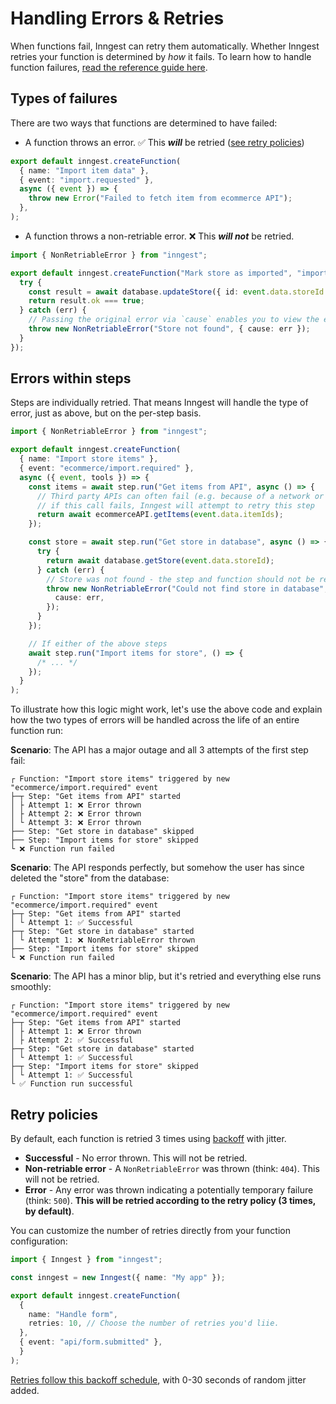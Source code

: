 # Handling Errors & Retries

When functions fail, Inngest can retry them automatically. Whether Inngest retries your function is determined by _how_ it fails. To learn how to handle function failures, [read the reference guide here](/docs/reference/functions/handling-failures).

## Types of failures

There are two ways that functions are determined to have failed:

* A function throws an error. ✅ This **_will_** be retried ([see retry policies](#retry-policies))

```ts
export default inngest.createFunction(
  { name: "Import item data" },
  { event: "import.requested" },
  async ({ event }) => {
    throw new Error("Failed to fetch item from ecommerce API");
  },
);
```

* A function throws a non-retriable error. ❌ This **_will not_** be retried.

```ts
import { NonRetriableError } from "inngest";

export default inngest.createFunction("Mark store as imported", "import.completed", ({ event }) => {
  try {
    const result = await database.updateStore({ id: event.data.storeId }, { imported: true });
    return result.ok === true;
  } catch (err) {
    // Passing the original error via `cause` enables you to view the error in function logs
    throw new NonRetriableError("Store not found", { cause: err });
  }
});
```

## Errors within steps

Steps are individually retried. That means Inngest will handle the type of error, just as above, but on the per-step basis.

```ts
import { NonRetriableError } from "inngest";

export default inngest.createFunction(
  { name: "Import store items" },
  { event: "ecommerce/import.required" },
  async ({ event, tools }) => {
    const items = await step.run("Get items from API", async () => {
      // Third party APIs can often fail (e.g. because of a network or rate limit issue),
      // if this call fails, Inngest will attempt to retry this step
      return await ecommerceAPI.getItems(event.data.itemIds);
    });

    const store = await step.run("Get store in database", async () => {
      try {
        return await database.getStore(event.data.storeId);
      } catch (err) {
        // Store was not found - the step and function should not be retried
        throw new NonRetriableError("Could not find store in database", {
          cause: err,
        });
      }
    });

    // If either of the above steps
    await step.run("Import items for store", () => {
      /* ... */
    });
  }
);
```

To illustrate how this logic might work, let's use the above code and explain how the two types of errors will be handled across the life of an entire function run:

**Scenario**: The API has a major outage and all 3 attempts of the first step fail:

```plaintext
┌ Function: "Import store items" triggered by new "ecommerce/import.required" event
├─┬ Step: "Get items from API" started
│ ├ Attempt 1: ❌ Error thrown
│ ├ Attempt 2: ❌ Error thrown
│ └ Attempt 3: ❌ Error thrown
├── Step: "Get store in database" skipped
├── Step: "Import items for store" skipped
└ ❌ Function run failed
```

**Scenario**: The API responds perfectly, but somehow the user has since deleted the "store" from the database:

```plaintext
┌ Function: "Import store items" triggered by new "ecommerce/import.required" event
├─┬ Step: "Get items from API" started
│ └ Attempt 1: ✅ Successful
├─┬ Step: "Get store in database" started
│ └ Attempt 1: ❌ NonRetriableError thrown
├── Step: "Import items for store" skipped
└ ❌ Function run failed
```

**Scenario**: The API has a minor blip, but it's retried and everything else runs smoothly:

```plaintext
┌ Function: "Import store items" triggered by new "ecommerce/import.required" event
├─┬ Step: "Get items from API" started
│ ├ Attempt 1: ❌ Error thrown
│ ├ Attempt 2: ✅ Successful
├─┬ Step: "Get store in database" started
│ └ Attempt 1: ✅ Successful
├─┬ Step: "Import items for store" skipped
│ └ Attempt 1: ✅ Successful
└ ✅ Function run successful
```



## Retry policies

By default, each function is retried 3 times using [backoff](https://github.com/inngest/inngest/blob/main/pkg/backoff/backoff.go#L10-L22) with jitter.

* **Successful** - No error thrown. This will not be retried.
* **Non-retriable error** - A `NonRetriableError` was thrown (think: `404`). This will not be retried.
* **Error** - Any error was thrown indicating a potentially temporary failure (think: `500`). **This will be retried according to the retry policy (3 times, by default)**.

You can customize the number of retries directly from your function configuration:

```typescript
import { Inngest } from "inngest";

const inngest = new Inngest({ name: "My app" });

export default inngest.createFunction(
  {
    name: "Handle form",
    retries: 10, // Choose the number of retries you'd liie.
  },
  { event: "api/form.submitted" },
  }
);
```

[Retries follow this backoff schedule](https://github.com/inngest/inngest/blob/main/pkg/backoff/backoff.go#L10-L22), with 0-30 seconds of random jitter added.
